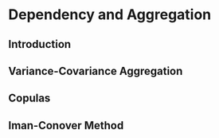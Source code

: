 # Dependency and Aggregation {#dep-agg}

## Introduction

## Variance-Covariance Aggregation

## Copulas

## Iman-Conover Method
